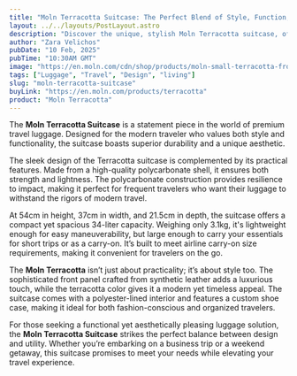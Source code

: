 ```yaml
---
title: "Moln Terracotta Suitcase: The Perfect Blend of Style, Function, and Durability"
layout: ../../layouts/PostLayout.astro
description: "Discover the unique, stylish Moln Terracotta suitcase, offering durability, modern design, and perfect functionality for any journey."
author: "Zara Velichos"
pubDate: "10 Feb, 2025"
pubTime: "10:30AM GMT"
image: "https://en.moln.com/cdn/shop/products/moln-small-terracotta-front_54e544b7-94ac-42fd-b594-24efb1e79a27.jpg?v=1676596148"
tags: ["Luggage", "Travel", "Design", "living"]
slug: "moln-terracotta-suitcase"
buyLink: "https://en.moln.com/products/terracotta"
product: "Moln Terracotta"
---
```


The **Moln Terracotta Suitcase** is a statement piece in the world of premium travel luggage. Designed for the modern traveler who values both style and functionality, the suitcase boasts superior durability and a unique aesthetic.

The sleek design of the Terracotta suitcase is complemented by its practical features. Made from a high-quality polycarbonate shell, it ensures both strength and lightness. The polycarbonate construction provides resilience to impact, making it perfect for frequent travelers who want their luggage to withstand the rigors of modern travel.

At 54cm in height, 37cm in width, and 21.5cm in depth, the suitcase offers a compact yet spacious 34-liter capacity. Weighing only 3.1kg, it's lightweight enough for easy maneuverability, but large enough to carry your essentials for short trips or as a carry-on. It’s built to meet airline carry-on size requirements, making it convenient for travelers on the go.

The **Moln Terracotta** isn’t just about practicality; it’s about style too. The sophisticated front panel crafted from synthetic leather adds a luxurious touch, while the terracotta color gives it a modern yet timeless appeal. The suitcase comes with a polyester-lined interior and features a custom shoe case, making it ideal for both fashion-conscious and organized travelers.

For those seeking a functional yet aesthetically pleasing luggage solution, the **Moln Terracotta Suitcase** strikes the perfect balance between design and utility. Whether you’re embarking on a business trip or a weekend getaway, this suitcase promises to meet your needs while elevating your travel experience.
